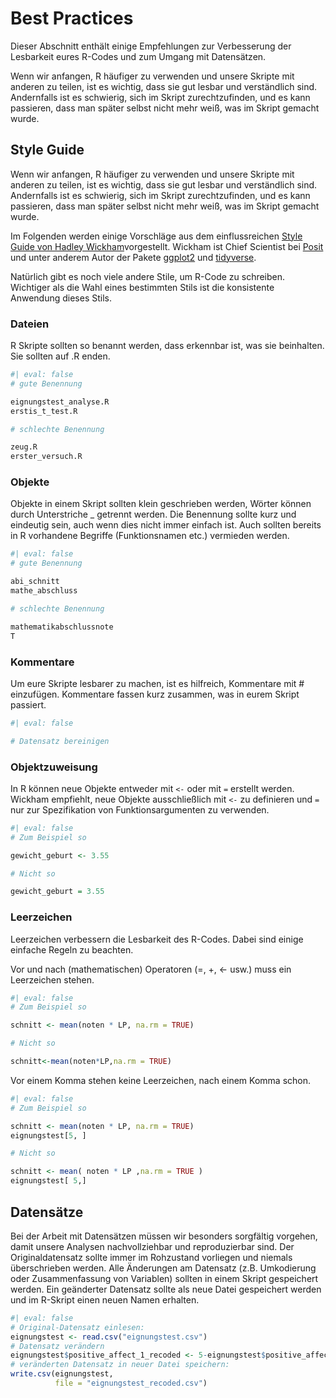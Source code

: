 # Best Practices

Dieser Abschnitt enthält einige Empfehlungen zur Verbesserung der Lesbarkeit eures R-Codes und zum Umgang mit Datensätzen.

Wenn wir anfangen, R häufiger zu verwenden und unsere Skripte mit anderen zu teilen, ist es wichtig, dass sie gut lesbar und verständlich sind. Andernfalls ist es schwierig, sich im Skript zurechtzufinden, und es kann passieren, dass man später selbst nicht mehr weiß, was im Skript gemacht wurde.


## Style Guide

Wenn wir anfangen, R häufiger zu verwenden und unsere Skripte mit anderen zu teilen, ist es wichtig, dass sie gut lesbar und verständlich sind. Andernfalls ist es schwierig, sich im Skript zurechtzufinden, und es kann passieren, dass man später selbst nicht mehr weiß, was im Skript gemacht wurde.

Im Folgenden werden einige Vorschläge aus dem einflussreichen [Style Guide von Hadley Wickham](http://adv-r.had.co.nz/Style.html)vorgestellt. Wickham ist Chief Scientist bei [Posit](https://posit.co/) und unter anderem Autor der Pakete [ggplot2](https://cran.r-project.org/web/packages/ggplot2/index.html) und [tidyverse](http://cran.nexr.com/web/packages/tidyverse/index.html).

Natürlich gibt es noch viele andere Stile, um R-Code zu schreiben. Wichtiger als die Wahl eines bestimmten Stils ist die konsistente Anwendung dieses Stils.


### Dateien

R Skripte sollten so benannt werden, dass erkennbar ist, was sie beinhalten. Sie sollten auf .R enden.

```r
#| eval: false
# gute Benennung

eignungstest_analyse.R
erstis_t_test.R

# schlechte Benennung

zeug.R
erster_versuch.R

```


### Objekte

Objekte in einem Skript sollten klein geschrieben werden, Wörter können durch Unterstriche _ getrennt werden. Die Benennung sollte kurz und eindeutig sein, auch wenn dies nicht immer einfach ist. Auch sollten bereits in R vorhandene Begriffe (Funktionsnamen etc.) vermieden werden.

```r
#| eval: false
# gute Benennung

abi_schnitt 
mathe_abschluss

# schlechte Benennung

mathematikabschlussnote
T

```


### Kommentare

Um eure Skripte lesbarer zu machen, ist es hilfreich, Kommentare mit # einzufügen. Kommentare fassen kurz zusammen, was in eurem Skript passiert. 

```r
#| eval: false

# Datensatz bereinigen

```


### Objektzuweisung

In R können neue Objekte entweder mit `<-` oder mit `=` erstellt werden. Wickham empfiehlt, neue Objekte ausschließlich mit `<-` zu definieren und `=` nur zur Spezifikation von Funktionsargumenten zu verwenden.

```r
#| eval: false
# Zum Beispiel so

gewicht_geburt <- 3.55

# Nicht so

gewicht_geburt = 3.55

```


### Leerzeichen

Leerzeichen verbessern die Lesbarkeit des R-Codes. Dabei sind einige einfache Regeln zu beachten.

Vor und nach (mathematischen) Operatoren (=, +, <- usw.) muss ein Leerzeichen stehen.

```r
#| eval: false
# Zum Beispiel so

schnitt <- mean(noten * LP, na.rm = TRUE)

# Nicht so

schnitt<-mean(noten*LP,na.rm = TRUE)

```

Vor einem Komma stehen keine Leerzeichen, nach einem Komma schon.

```r
#| eval: false
# Zum Beispiel so

schnitt <- mean(noten * LP, na.rm = TRUE)
eignungstest[5, ]

# Nicht so

schnitt <- mean( noten * LP ,na.rm = TRUE )
eignungstest[ 5,]

```


## Datensätze

Bei der Arbeit mit Datensätzen müssen wir besonders sorgfältig vorgehen, damit unsere Analysen nachvollziehbar und reproduzierbar sind. Der Originaldatensatz sollte immer im Rohzustand vorliegen und niemals überschrieben werden. Alle Änderungen am Datensatz (z.B. Umkodierung oder Zusammenfassung von Variablen) sollten in einem Skript gespeichert werden. Ein geänderter Datensatz sollte als neue Datei gespeichert werden und im R-Skript einen neuen Namen erhalten.

```r
#| eval: false
# Original-Datensatz einlesen:
eignungstest <- read.csv("eignungstest.csv")
# Datensatz verändern
eignungstest$positive_affect_1_recoded <- 5-eignungstest$positive_affect
# veränderten Datensatz in neuer Datei speichern:
write.csv(eignungstest, 
          file = "eignungstest_recoded.csv")
```
